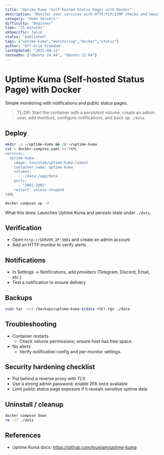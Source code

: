 ```yaml
---
title: "Uptime Kuma (Self-hosted Status Page) with Docker"
description: "Monitor your services with HTTP/TCP/ICMP checks and beautiful status pages."
category: "Home Servers"
difficulty: "Beginner"
time: "15 minutes"
ukSpecific: false
status: "published"
tags: ["uptime-kuma","monitoring","docker","status"]
author: "Off-Grid Freedom"
lastUpdated: "2025-08-13"
testedOn: ["Ubuntu 24.04", "Ubuntu 22.04"]
---
```


# Uptime Kuma (Self-hosted Status Page) with Docker

Simple monitoring with notifications and public status pages.

> TL;DR: Start the container with a persistent volume, create an admin user, add monitors, configure notifications, and back up `./data`.

## Deploy

```bash
mkdir -p ~/uptime-kuma && cd ~/uptime-kuma
cat > docker-compose.yaml <<'YAML'
services:
  uptime-kuma:
    image: louislam/uptime-kuma:latest
    container_name: uptime-kuma
    volumes:
      - ./data:/app/data
    ports:
      - "3001:3001"
    restart: unless-stopped
YAML

docker compose up -d
```

What this does: Launches Uptime Kuma and persists state under `./data`.

## Verification
- Open `http://SERVER_IP:3001` and create an admin account
- Add an HTTP monitor to verify alerts

## Notifications
- In Settings → Notifications, add providers (Telegram, Discord, Email, etc.)
- Test a notification to ensure delivery

## Backups
```bash
sudo tar -czf /backups/uptime-kuma-$(date +%F).tgz ./data
```

## Troubleshooting
- Container restarts
  - Check volume permissions; ensure host has free space.
- No alerts
  - Verify notification config and per-monitor settings.

## Security hardening checklist
- Put behind a reverse proxy with TLS
- Use a strong admin password; enable 2FA once available
- Limit public status page exposure if it reveals sensitive uptime data

## Uninstall / cleanup
```bash
docker compose down
rm -rf ./data
```

## References
- Uptime Kuma docs: https://github.com/louislam/uptime-kuma
